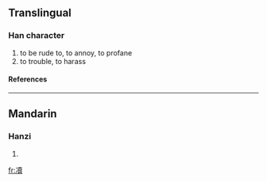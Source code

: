 ==Translingual==
===Han character===
{{Han char|rad=冫|as=15|sn=17|four=|canj=戈一土田金 (IMGWC)}}
# to be rude to, to annoy, to profane
# to trouble, to harass
====References====
{{Han ref|kx=0133.491|hdz=10302.020|uh=51DF|ud=20959}}
----
==Mandarin==
===Hanzi===
{{cmn-hanzi|pin=[[dú]] (du2)|wg=tu<sup>2</sup>}}
# {{defn|Mandarin}}




[[fr:凟]]